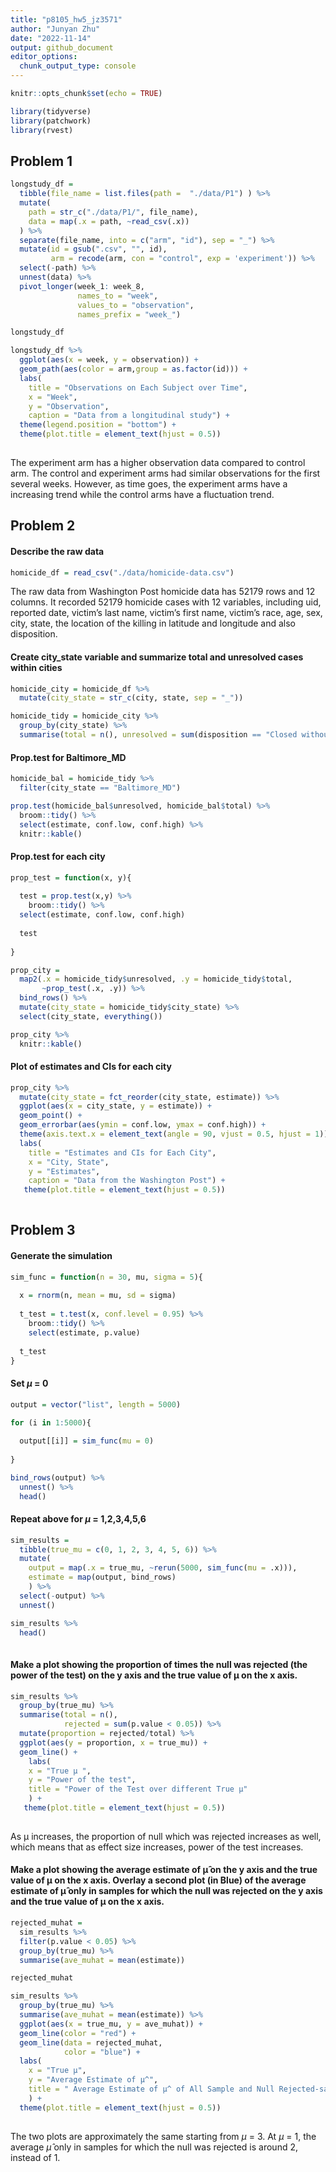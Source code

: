 ```yaml
---
title: "p8105_hw5_jz3571"
author: "Junyan Zhu"
date: "2022-11-14"
output: github_document
editor_options: 
  chunk_output_type: console
---
```


```r
knitr::opts_chunk$set(echo = TRUE)
```

```r
library(tidyverse)
library(patchwork)
library(rvest)
```

## Problem 1

```r
longstudy_df = 
  tibble(file_name = list.files(path =  "./data/P1") ) %>% 
  mutate(
    path = str_c("./data/P1/", file_name),
    data = map(.x = path, ~read_csv(.x))
  ) %>% 
  separate(file_name, into = c("arm", "id"), sep = "_") %>% 
  mutate(id = gsub(".csv", "", id),
         arm = recode(arm, con = "control", exp = 'experiment')) %>% 
  select(-path) %>% 
  unnest(data) %>% 
  pivot_longer(week_1: week_8,
               names_to = "week",
               values_to = "observation",
               names_prefix = "week_")
```

```r
longstudy_df 
```

```r
longstudy_df %>% 
  ggplot(aes(x = week, y = observation)) +
  geom_path(aes(color = arm,group = as.factor(id))) +
  labs(
    title = "Observations on Each Subject over Time",
    x = "Week",
    y = "Observation",
    caption = "Data from a longitudinal study") +
  theme(legend.position = "bottom") +
  theme(plot.title = element_text(hjust = 0.5))
  
```



The experiment arm has a higher observation data compared to control arm. The control and experiment arms had similar observations for the first several weeks. However, as time goes, the experiment arms have a increasing trend while the control arms have a fluctuation trend.


## Problem 2

#### Describe the raw data

```r
homicide_df = read_csv("./data/homicide-data.csv")
```

The raw data from Washington Post homicide data has 52179 rows and 12 columns. It recorded 52179 homicide cases with 12 variables, including uid, reported date, victim's last name, victim's first name, victim's race, age, sex, city, state, the location of the killing in latitude and longitude and also disposition.

#### Create city_state variable and summarize total and unresolved cases within cities

```r
homicide_city = homicide_df %>% 
  mutate(city_state = str_c(city, state, sep = "_"))

homicide_tidy = homicide_city %>% 
  group_by(city_state) %>% 
  summarise(total = n(), unresolved = sum(disposition == "Closed without arrest" | disposition == "Open/No arrest"))

```

#### Prop.test for Baltimore_MD

```r
homicide_bal = homicide_tidy %>% 
  filter(city_state == "Baltimore_MD")

prop.test(homicide_bal$unresolved, homicide_bal$total) %>% 
  broom::tidy() %>% 
  select(estimate, conf.low, conf.high) %>% 
  knitr::kable()
```

#### Prop.test for each city

```r
prop_test = function(x, y){
  
  test = prop.test(x,y) %>% 
    broom::tidy() %>% 
  select(estimate, conf.low, conf.high)
  
  test
  
}

prop_city =
  map2(.x = homicide_tidy$unresolved, .y = homicide_tidy$total,
       ~prop_test(.x, .y)) %>% 
  bind_rows() %>% 
  mutate(city_state = homicide_tidy$city_state) %>% 
  select(city_state, everything())

prop_city %>% 
  knitr::kable()
```

#### Plot of estimates and CIs for each city

```r
prop_city %>% 
  mutate(city_state = fct_reorder(city_state, estimate)) %>% 
  ggplot(aes(x = city_state, y = estimate)) +
  geom_point() + 
  geom_errorbar(aes(ymin = conf.low, ymax = conf.high)) +
  theme(axis.text.x = element_text(angle = 90, vjust = 0.5, hjust = 1)) +
  labs(
    title = "Estimates and CIs for Each City",
    x = "City, State",
    y = "Estimates",
    caption = "Data from the Washington Post") +
   theme(plot.title = element_text(hjust = 0.5))
  
```


## Problem 3

#### Generate the simulation

```r
sim_func = function(n = 30, mu, sigma = 5){
  
  x = rnorm(n, mean = mu, sd = sigma)
  
  t_test = t.test(x, conf.level = 0.95) %>% 
    broom::tidy() %>% 
    select(estimate, p.value)
  
  t_test
}
```

#### Set $\mu$ = 0

```r
output = vector("list", length = 5000)

for (i in 1:5000){
  
  output[[i]] = sim_func(mu = 0)
  
}

bind_rows(output) %>% 
  unnest() %>% 
  head()
```

#### Repeat above for $\mu$ = 1,2,3,4,5,6

```r
sim_results =
  tibble(true_mu = c(0, 1, 2, 3, 4, 5, 6)) %>% 
  mutate(
    output = map(.x = true_mu, ~rerun(5000, sim_func(mu = .x))),
    estimate = map(output, bind_rows)
    ) %>% 
  select(-output) %>% 
  unnest()

sim_results %>% 
  head()
  
```

#### Make a plot showing the proportion of times the null was rejected (the power of the test) on the y axis and the true value of μ on the x axis. 

```r
sim_results %>% 
  group_by(true_mu) %>% 
  summarise(total = n(),
            rejected = sum(p.value < 0.05)) %>% 
  mutate(proportion = rejected/total) %>% 
  ggplot(aes(y = proportion, x = true_mu)) +
  geom_line() +
    labs(
    x = "True μ ",
    y = "Power of the test",
    title = "Power of the Test over different True μ"
    ) +
   theme(plot.title = element_text(hjust = 0.5))
  
```

As μ increases, the proportion of null which was rejected increases as well, which means that as effect size increases, power of the test increases.


#### Make a plot showing the average estimate of μ̂  on the y axis and the true value of μ on the x axis. Overlay a second plot (in Blue) of the average estimate of μ̂  only in samples for which the null was rejected on the y axis and the true value of μ on the x axis. 

```r
rejected_muhat = 
  sim_results %>% 
  filter(p.value < 0.05) %>% 
  group_by(true_mu) %>% 
  summarise(ave_muhat = mean(estimate))

rejected_muhat
```

```r
sim_results %>% 
  group_by(true_mu) %>% 
  summarise(ave_muhat = mean(estimate)) %>% 
  ggplot(aes(x = true_mu, y = ave_muhat)) +
  geom_line(color = "red") +
  geom_line(data = rejected_muhat,
            color = "blue") +
  labs(
    x = "True μ",
    y = "Average Estimate of μ^",
    title = " Average Estimate of μ^ of All Sample and Null Rejected-sample"
    ) +
  theme(plot.title = element_text(hjust = 0.5))
  
```

The two plots are approximately the same starting from $\mu$ = 3. At $\mu$ = 1, the average $\hat \mu$ only in samples for which the null was rejected is around 2, instead of 1.
